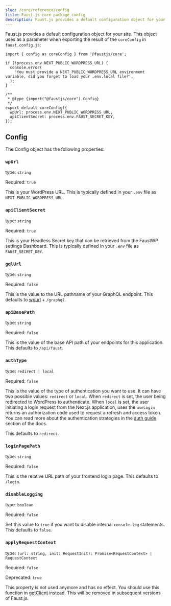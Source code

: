```yaml
---
slug: /core/reference/config
title: Faust.js core package config
description: Faust.js provides a default configuration object for your site.
---
```


Faust.js provides a default configuration object for your site.
This object uses as a parameter when exporting the result of the
`coreConfig` in `faust.config.js`:

```tsx
import { config as coreConfig } from '@faustjs/core';

if (!process.env.NEXT_PUBLIC_WORDPRESS_URL) {
  console.error(
    'You must provide a NEXT_PUBLIC_WORDPRESS_URL environment variable, did you forget to load your .env.local file?',
  );
}

/**
 * @type {import("@faustjs/core").Config}
 */
export default coreConfig({
  wpUrl: process.env.NEXT_PUBLIC_WORDPRESS_URL,
  apiClientSecret: process.env.FAUST_SECRET_KEY,
});
```

## Config

The Config object has the following properties:

### `wpUrl`

type: `string`

Required: `true`

This is your WordPress URL. This is typically defined in your `.env` file as `NEXT_PUBLIC_WORDPRESS_URL`.

### `apiClientSecret`

type: `string`

Required: `true`

This is your Headless Secret key that can be retrieved from the FaustWP settings Dashboard. This is typically defined in your `.env` file as `FAUST_SECRET_KEY`.

### `gqlUrl`

type: `string`

Required: `false`

This is the value to the URL pathname of your GraphQL endpoint. This defaults to [wpurl](#wpurl) + `/graphql`.

### `apiBasePath`

type: `string`

Required: `false`

This is the value of the base API path of your endpoints for this application. This defaults to `/api/faust`.

### `authType`

type: `redirect | local`

Required: `false`

This is the value of the type of authentication you want to use. It can have two possible values: `redirect` or `local`.
When `redirect` is set, the user being redirected to WordPress to authenticate. When `local` is set,
the user initiating a login request from the Next.js application, uses the `useLogin` returns an authorization code used to request a refresh and access token.
You can read more about the authentication strategies in the [auth guide](http://localhost:3000/docs/next/guides/auth) section of the docs.

This defaults to `redirect`.

### `loginPagePath`

type: `string`

Required: `false`

This is the relative URL path of your frontend login page. This defaults to `/login`.

### `disableLogging`

type: `boolean`

Required: `false`

Set this value to `true` if you want to disable internal `console.log` statements. This defaults to `false`.

### `applyRequestContext`

type: `(url: string, init: RequestInit): Promise<RequestContext> | RequestContext`

Required: `false`

Deprecated: `true`

This property is not used anymore and has no effect. You should use this function in [getClient](/docs/next/guides/modifying-the-graphql-request) instead. This will be removed in subsequent versions of Faust.js.
